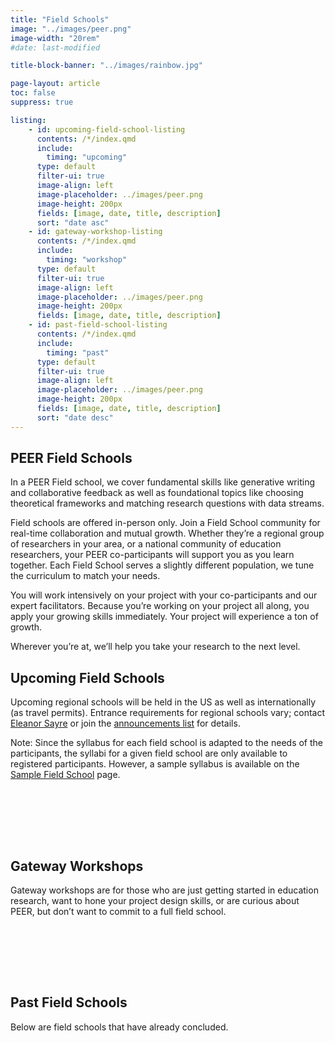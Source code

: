 ```yaml
---
title: "Field Schools"
image: "../images/peer.png"
image-width: "20rem"
#date: last-modified

title-block-banner: "../images/rainbow.jpg"

page-layout: article
toc: false
suppress: true

listing:
    - id: upcoming-field-school-listing
      contents: /*/index.qmd
      include:
        timing: "upcoming"
      type: default
      filter-ui: true
      image-align: left
      image-placeholder: ../images/peer.png
      image-height: 200px
      fields: [image, date, title, description]
      sort: "date asc"
    - id: gateway-workshop-listing
      contents: /*/index.qmd
      include:
        timing: "workshop"
      type: default
      filter-ui: true
      image-align: left
      image-placeholder: ../images/peer.png
      image-height: 200px
      fields: [image, date, title, description]
    - id: past-field-school-listing
      contents: /*/index.qmd
      include:
        timing: "past"
      type: default
      filter-ui: true
      image-align: left
      image-placeholder: ../images/peer.png
      image-height: 200px
      fields: [image, date, title, description]
      sort: "date desc"
---
```


## PEER Field Schools

In a PEER Field school, we cover fundamental skills like generative writing and collaborative feedback as well as foundational topics like choosing theoretical frameworks and matching research questions with data streams.  

Field schools are offered in-person only.  Join a Field School community for real-time collaboration and mutual growth. Whether they're a regional group of researchers in your area, or a national community of education researchers, your PEER co-participants will support you as you learn together. Each Field School serves a slightly different population, we tune the curriculum to match your needs. 

You will work intensively on your project with your co-participants and our expert facilitators. Because you're working on your project all along, you apply your growing skills immediately.  Your project will experience a ton of growth.  

Wherever you're at, we'll help you take your research to the next level.

## Upcoming Field Schools

Upcoming regional schools will be held in the US as well as internationally (as travel permits). Entrance requirements for regional schools vary; contact [Eleanor Sayre](https://zaposa.com/contact-me) or join the [announcements list](../contact.qmd) for details.

Note: Since the syllabus for each field school is adapted to the needs of the participants, the syllabi for a given field school are only available to registered participants. However, a sample syllabus is available on the [Sample Field School](../workshops.qmd) page.

&nbsp;  
&nbsp;  

:::{#upcoming-field-school-listing}
:::

&nbsp;  
&nbsp;  

## Gateway Workshops

Gateway workshops are for those who are just getting started in education research, want to hone your project design skills, or are curious about PEER, but don’t want to commit to a full field school.

&nbsp;  
&nbsp;  

:::{#gateway-workshop-listing}
:::

&nbsp;  
&nbsp;  

## Past Field Schools

Below are field schools that have already concluded.

&nbsp;  
&nbsp;  

:::{#past-field-school-listing}
:::

&nbsp;  
&nbsp;  